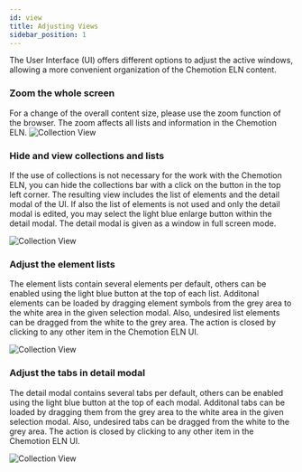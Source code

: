 ```yaml
---
id: view
title: Adjusting Views
sidebar_position: 1
---
```


The User Interface (UI) offers different options to adjust the active windows, allowing a more convenient organization of the Chemotion ELN content.

### Zoom the whole screen

For a change of the overall content size, please use the zoom function of the browser. The zoom affects all lists and information in the Chemotion ELN.
![Collection View](/img/zoom.gif)

### Hide and view collections and lists

If the use of collections is not necessary for the work with the Chemotion ELN, you can hide the collections bar with a click on the button in the top left corner. The resulting view includes the list of elements and the detail modal of the UI. If also the list of elements is not used and only the detail modal is edited, you may select the light blue enlarge button within the detail modal. The detail modal is given as a window in full screen mode.

![Collection View](/img/adjust_collections.gif)

### Adjust the element lists

The element lists contain several elements per default, others can be enabled using the light blue button at the top of each list. Additonal elements can be loaded by dragging element symbols from the grey area to the white area in the given selection modal. Also, undesired list elements can be dragged from the white to the grey area. The action is closed by clicking to any other item in the Chemotion ELN UI.

![Collection View](/img/adjust_lists.gif)

### Adjust the tabs in detail modal

The detail modal contains several tabs per default, others can be enabled using the light blue button at the top of each modal. Additonal tabs can be loaded by dragging them from the grey area to the white area in the given selection modal. Also, undesired tabs can be dragged from the white to the grey area. The action is closed by clicking to any other item in the Chemotion ELN UI.

![Collection View](/img/adjust_modal.gif)
